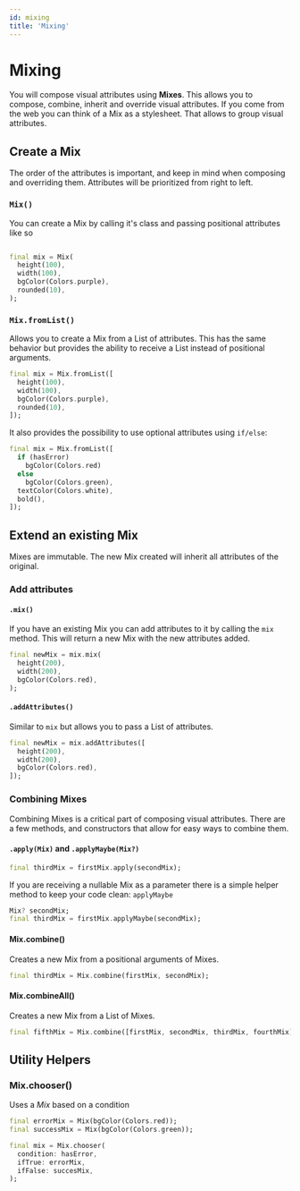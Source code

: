 ```yaml
---
id: mixing
title: 'Mixing'
---
```



# Mixing

You will compose visual attributes using **Mixes**. This allows you to compose, combine, inherit and override visual attributes. If you come from the web you can think of a Mix as a stylesheet. That allows to group visual attributes.

## Create a Mix

<Callout emoji="⚠️">
  The order of the attributes is important, and keep in mind when composing and
  overriding them. Attributes will be prioritized from right to left.
</Callout>

### `Mix()`

You can create a Mix by calling it's class and passing positional attributes like so

```dart

final mix = Mix(
  height(100),
  width(100),
  bgColor(Colors.purple),
  rounded(10),
);

```

### `Mix.fromList()`

Allows you to create a Mix from a List of attributes. This has the same behavior but provides the ability to receive a List instead of positional arguments. 

```dart
final mix = Mix.fromList([
  height(100),
  width(100),
  bgColor(Colors.purple),
  rounded(10),
]);
```

It also provides the possibility to use optional attributes using `if/else`:

```dart
final mix = Mix.fromList([
  if (hasError) 
    bgColor(Colors.red)
  else
    bgColor(Colors.green),
  textColor(Colors.white),
  bold(),
]);
```

## Extend an existing Mix

Mixes are immutable. The new Mix created will inherit all attributes of the original.

### Add attributes

#### `.mix()`

If you have an existing Mix you can add attributes to it by calling the `mix` method. This will return a new Mix with the new attributes added.

```dart
final newMix = mix.mix(
  height(200),
  width(200),
  bgColor(Colors.red),
);
```

#### `.addAttributes()`

Similar to `mix` but allows you to pass a List of attributes.

```dart
final newMix = mix.addAttributes([
  height(200),
  width(200),
  bgColor(Colors.red),
]);
```

### Combining Mixes

Combining Mixes is a critical part of composing visual attributes. There are a few methods, and constructors that allow for easy ways to combine them.

#### `.apply(Mix)` and `.applyMaybe(Mix?)`

```dart
final thirdMix = firstMix.apply(secondMix);
```

If you are receiving a nullable Mix as a parameter there is a simple helper method to keep your code clean: `applyMaybe`

```dart
Mix? secondMix;
final thirdMix = firstMix.applyMaybe(secondMix);
```

#### Mix.combine()

Creates a new Mix from a positional arguments of Mixes.

```dart
final thirdMix = Mix.combine(firstMix, secondMix);
```

#### Mix.combineAll()

Creates a new Mix from a List of Mixes.

```dart
final fifthMix = Mix.combine([firstMix, secondMix, thirdMix, fourthMix]);
```

## Utility Helpers

### Mix.chooser()

Uses a _Mix_ based on a condition

```dart
final errorMix = Mix(bgColor(Colors.red));
final successMix = Mix(bgColor(Colors.green));

final mix = Mix.chooser(
  condition: hasError,
  ifTrue: errorMix,
  ifFalse: succesMix,
);
```
